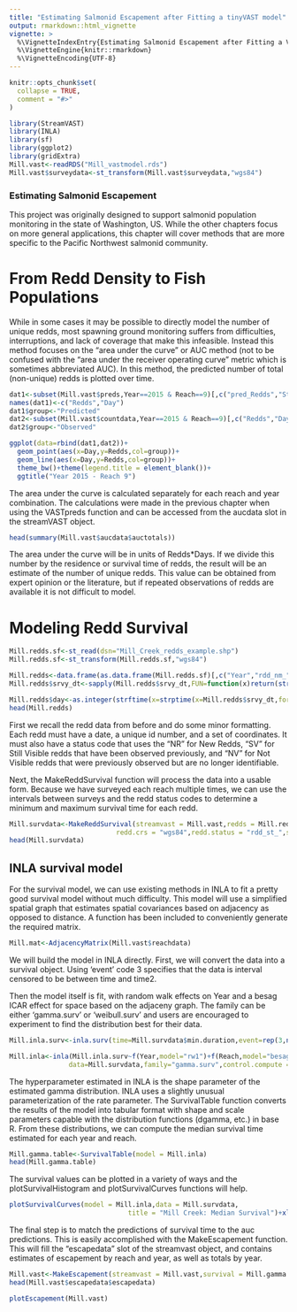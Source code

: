 ```yaml
---
title: "Estimating Salmonid Escapement after Fitting a tinyVAST model"
output: rmarkdown::html_vignette
vignette: >
  %\VignetteIndexEntry{Estimating Salmonid Escapement after Fitting a VAST model}
  %\VignetteEngine{knitr::rmarkdown}
  %\VignetteEncoding{UTF-8}
---
```


```r
knitr::opts_chunk$set(
  collapse = TRUE,
  comment = "#>"
)
```

```r
library(StreamVAST)
library(INLA)
library(sf)
library(ggplot2)
library(gridExtra)
Mill.vast<-readRDS("Mill_vastmodel.rds")
Mill.vast$surveydata<-st_transform(Mill.vast$surveydata,"wgs84")
```

### Estimating Salmonid Escapement

This project was originally designed to support salmonid population monitoring in the state of Washington, US. While the other chapters focus on more general applications, this chapter will cover methods that are more specific to the Pacific Northwest salmonid community.

# From Redd Density to Fish Populations

While in some cases it may be possible to directly model the number of unique redds, most spawning ground monitoring suffers from difficulties, interruptions, and lack of coverage that make this infeasible. Instead this method focuses on the "area under the curve" or AUC method (not to be confused with the "area under the receiver operating curve" metric which is sometimes abbreviated AUC). In this method, the predicted number of total (non-unique) redds is plotted over time. 

```r
dat1<-subset(Mill.vast$preds,Year==2015 & Reach==9)[,c("pred_Redds","Statday")]
names(dat1)<-c("Redds","Day")
dat1$group<-"Predicted"
dat2<-subset(Mill.vast$countdata,Year==2015 & Reach==9)[,c("Redds","Day")]
dat2$group<-"Observed"

ggplot(data=rbind(dat1,dat2))+
  geom_point(aes(x=Day,y=Redds,col=group))+
  geom_line(aes(x=Day,y=Redds,col=group))+
  theme_bw()+theme(legend.title = element_blank())+
  ggtitle("Year 2015 - Reach 9")

```
The area under the curve is calculated separately for each reach and year combination. The calculations were made in the previous chapter when using the VASTpreds function and can be accessed from the aucdata slot in the streamVAST object.

```r
head(summary(Mill.vast$aucdata$auctotals))
```

The area under the curve will be in units of Redds*Days. If we divide this number by the residence or survival time of redds, the result will be an estimate of the number of unique redds. This value can be obtained from expert opinion or the literature, but if repeated observations of redds are available it is not difficult to model.

# Modeling Redd Survival

```r
Mill.redds.sf<-st_read(dsn="Mill_Creek_redds_example.shp")
Mill.redds.sf<-st_transform(Mill.redds.sf,"wgs84")

Mill.redds<-data.frame(as.data.frame(Mill.redds.sf)[,c("Year","rdd_nm_","srvy_dt","rdd_st_")],lon=st_coordinates(Mill.redds.sf)[,1],lat=st_coordinates(Mill.redds.sf)[,2])
Mill.redds$srvy_dt<-sapply(Mill.redds$srvy_dt,FUN=function(x)return(strsplit(x,split=" ")[[1]][1]))

Mill.redds$day<-as.integer(strftime(x=strptime(x=Mill.redds$srvy_dt,format="%m/%d/%Y"),format="%j"))
head(Mill.redds)
```
First we recall the redd data from before and do some minor formatting. Each redd must have a date, a unique id number, and a set of coordinates. It must also have a status code that uses the "NR" for New Redds, "SV" for Still Visible redds that have been observed previously, and "NV" for Not Visible redds that were previously observed but are no longer identifiable.

Next, the MakeReddSurvival function will process the data into a usable form. Because we have surveyed each reach multiple times, we can use the intervals between surveys and the redd status codes to determine a minimum and maximum survival time for each redd.


```r
Mill.survdata<-MakeReddSurvival(streamvast = Mill.vast,redds = Mill.redds,redd.ids = "rdd_nm_",
                           redd.crs = "wgs84",redd.status = "rdd_st_",survey.tol = 250)
head(Mill.survdata)
```

## INLA survival model

For the survival model, we can use existing methods in INLA to fit a pretty good survival model without much difficulty. This model will use a simplified spatial graph that estimates spatial covariances based on adjacency as opposed to distance. A function has been included to conveniently generate the required matrix. 

```r
Mill.mat<-AdjacencyMatrix(Mill.vast$reachdata)
```

We will build the model in INLA directly. First, we will convert the data into a survival object. Using 'event' code 3 specifies that the data is interval censored to be between time and time2.

Then the model itself is fit, with random walk effects on Year and a besag ICAR effect for space based on the adjaceny graph. The family can be either 'gamma.surv' or 'weibull.surv' and users are encouraged to experiment to find the distribution best for their data.
```r
Mill.inla.surv<-inla.surv(time=Mill.survdata$min.duration,event=rep(3,nrow(Mill.survdata)),time2 = Mill.survdata$max.duration)

Mill.inla<-inla(Mill.inla.surv~f(Year,model="rw1")+f(Reach,model="besag",graph = Mill.mat),
               data=Mill.survdata,family="gamma.surv",control.compute = list(waic=T))
```
The hyperparameter estimated in INLA is the shape parameter of the estimated gamma distribution. INLA uses a slightly unusual parameterization of the rate parameter. The SurvivalTable function converts the results of the model into tabular format with shape and scale parameters capable with the distribution functions (dgamma, etc.) in base R. From these distributions, we can compute the median survival time estimated for each year and reach.


```r
Mill.gamma.table<-SurvivalTable(model = Mill.inla)
head(Mill.gamma.table)
```
The survival values can be plotted in a variety of ways and the plotSurvivalHistogram and plotSurvivalCurves functions will help.

```r
plotSurvivalCurves(model = Mill.inla,data = Mill.survdata,
                              title = "Mill Creek: Median Survival")+xlim(NA,80)
```
The final step is to match the predictions of survival time to the auc predictions. This is easily accomplished with the MakeEscapement function. This will fill the "escapedata" slot of the streamvast object, and contains estimates of escapement by reach and year, as well as totals by year.

```r
Mill.vast<-MakeEscapement(streamvast = Mill.vast,survival = Mill.gamma.table)
head(Mill.vast$escapedata$escapedata)
```

```r
plotEscapement(Mill.vast)
```
